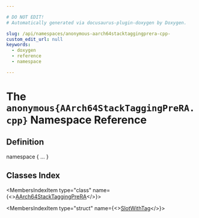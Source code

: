 ```yaml
---

# DO NOT EDIT!
# Automatically generated via docusaurus-plugin-doxygen by Doxygen.

slug: /api/namespaces/anonymous-aarch64stacktaggingprera-cpp-
custom_edit_url: null
keywords:
  - doxygen
  - reference
  - namespace

---
```





# The `anonymous{AArch64StackTaggingPreRA.cpp}` Namespace Reference

<DoxygenPage pluginConfig={pluginConfig}>



## Definition

<CodeBlock>namespace &#123; ... &#125;</CodeBlock>

## Classes Index

<MembersIndex>

<MembersIndexItem
  type="class"
  name={<><a href="/docs/api/classes/anonymous-namespace-aarch64stacktaggingprera-cpp-/aarch64stacktaggingprera">AArch64StackTaggingPreRA</a></>}>
</MembersIndexItem>

<MembersIndexItem
  type="struct"
  name={<><a href="/docs/api/structs/anonymous-namespace-aarch64stacktaggingprera-cpp-/slotwithtag">SlotWithTag</a></>}>
</MembersIndexItem>

</MembersIndex>


</DoxygenPage>
